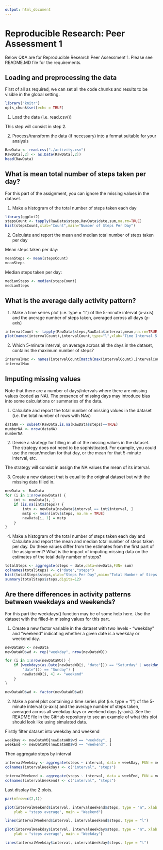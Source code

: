 ```yaml
---
output: html_document
---
```

Reproducible Research: Peer Assessment 1
==========================================

Below Q&A are for Reproducible Research Peer Assessment 1. Please see README.MD file for the requirements.

## Loading and preprocessing the data

First of all as required, we can set all the code chunks and results to be visible in the global setting.

```r
library("knitr")
opts_chunk$set(echo = TRUE)
```

1. Load the data (i.e. read.csv())

This step will consist in step 2.

2. Process/transform the data (if necessary) into a format suitable for your analysis

```r
RawData <- read.csv("./activity.csv")
RawData[,2] <- as.Date(RawData[,2])
head(RawData)
```



## What is mean total number of steps taken per day?

For this part of the assignment, you can ignore the missing values in the dataset.

1. Make a histogram of the total number of steps taken each day


```r
library(ggplot2)
stepsCount <- tapply(RawData$steps,RawData$date,sum,na.rm=TRUE)
hist(stepsCount,xlab="Count",main="Number of Steps Per Day")

```


2. Calculate and report the mean and median total number of steps taken per day

Mean steps taken per day:
```r
meanSteps <- mean(stepsCount)
meanSteps
```

Median steps taken per day:
```r
medianSteps <- median(stepsCount)
medianSteps
```


## What is the average daily activity pattern?

1. Make a time series plot (i.e. type = "l") of the 5-minute interval (x-axis) and the average number of steps taken, averaged across all days (y-axis)

```r
intervalCount <- tapply(RawData$steps,RawData$interval,mean,na.rm=TRUE)
plot(names(intervalCount),intervalCount,type="l",xlab="Time Interval 5 mins",ylab="Mean Steps Count")

```

2. Which 5-minute interval, on average across all the days in the dataset, contains the maximum number of steps?

```r
intervalMax <- names(intervalCount[match(max(intervalCount),intervalCount)])
intervalMax
```
## Imputing missing values

Note that there are a number of days/intervals where there are missing values (coded as NA). The presence of missing days may introduce bias into some calculations or summaries of the data.

1. Calculate and report the total number of missing values in the dataset (i.e. the total number of rows with NAs)

```r

dataNA <- subset(RawData,is.na(RawData$steps)==TRUE)
numberNA <- nrow(dataNA)
numberNA

```

2. Devise a strategy for filling in all of the missing values in the dataset. The strategy does not need to be sophisticated. For example, you could use the mean/median for that day, or the mean for that 5-minute interval, etc.

The strategy will consist in assign the NA values the mean of its interval.

3. Create a new dataset that is equal to the original dataset but with the missing data filled in.

```r
newData <- RawData
for (i in 1:nrow(newData)) {
    int <- newData[i, ]
    if (is.na(int$steps)) {
        intv <- newData[newData$interval == int$interval, ]
        mstp <- mean(intv$steps, na.rm = TRUE)
        newData[i, 1] = mstp
    }
}
```

4. Make a histogram of the total number of steps taken each day and Calculate and report the mean and median total number of steps taken per day. Do these values differ from the estimates from the first part of the assignment? What is the impact of imputing missing data on the estimates of the total daily number of steps?

```r
totalSteps <- aggregate(steps ~ date,data=newData,FUN= sum)
colnames(totalSteps) <- c("date","steps")
hist(totalSteps$steps,xlab="Steps Per Day",main="Total Number of Steps Each Day")
summary(totalSteps$steps,digits=12)
```

## Are there differences in activity patterns between weekdays and weekends?


For this part the weekdays() function may be of some help here. Use the dataset with the filled-in missing values for this part.

1. Create a new factor variable in the dataset with two levels - "weekday" and "weekend" indicating whether a given date is a weekday or weekend day.

```r
newDataWD <- newData
newDataWD$wd <- rep("weekday", nrow(newDataWD))

for (i in 1:nrow(newDataWD)) {
    if (weekdays(as.Date(newDataWD[i, "date"])) == "Saturday" | weekdays(as.Date(newDataWD[i, 
        "date"])) == "Sunday") {
        newDataWD[i, 4] <- "weekend"
    }
}

newDataWD$wd <- factor(newDataWD$wd)
```
2. Make a panel plot containing a time series plot (i.e. type = "l") of the 5-minute interval (x-axis) and the average number of steps taken, averaged across all weekday days or weekend days (y-axis). See the README file in the GitHub repository to see an example of what this plot should look like using simulated data.

Firstly filter dataset into weekday and weekend
```r
weekDay <- newDataWD[newDataWD$wd == "weekday", ]
weekEnd <- newDataWD[newDataWD$wd == "weekend", ]

```

Then aggregate steps by interval
```r
intervalWeekday <- aggregate(steps ~ interval, data = weekDay, FUN = mean)
colnames(intervalWeekday) <- c("interval", "steps")

intervalWeekend <- aggregate(steps ~ interval, data = weekEnd, FUN = mean)
colnames(intervalWeekend) <- c("interval", "steps")
```

Last display the 2 plots.
```r
par(mfrow=c(2,1))

plot(intervalWeekend$interval, intervalWeekend$steps, type = "n", xlab = "interval", 
    ylab = "steps average", main = "Weekend")

lines(intervalWeekend$interval, intervalWeekend$steps, type = "l")

plot(intervalWeekday$interval, intervalWeekday$steps, type = "n", xlab = "interval", 
    ylab = "steps average", main = "Weekday")

lines(intervalWeekday$interval, intervalWeekday$steps, type = "l")


```